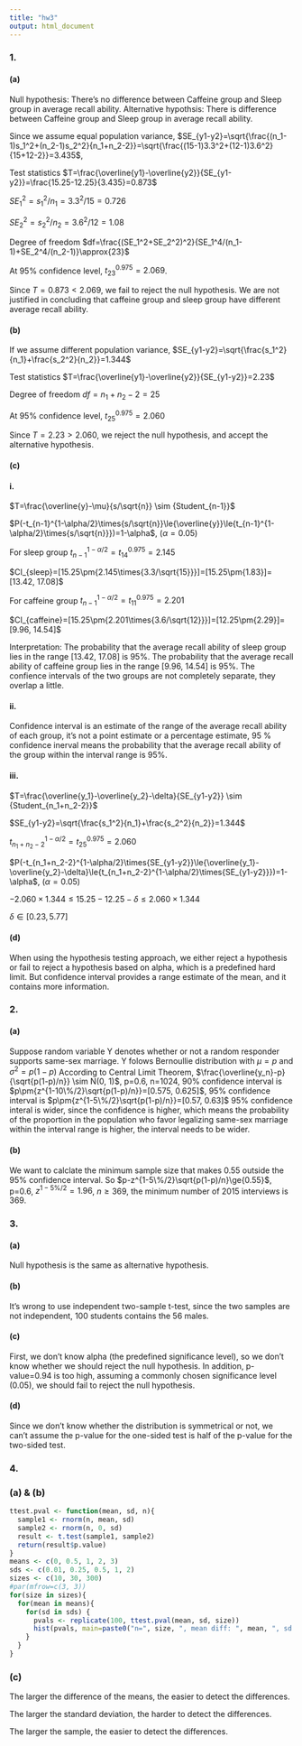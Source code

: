 ---
title: "hw3"
output: html_document
---

### 1.
#### (a)
Null hypothesis: There's no difference between Caffeine group and Sleep group in average recall ability.
Alternative hypothsis: There is difference between Caffeine group and Sleep group in average recall ability.

Since we assume equal population variance, 
$SE_{y1-y2}=\sqrt{\frac{(n_1-1)s_1^2+(n_2-1)s_2^2}{n_1+n_2-2}}=\sqrt{\frac{(15-1)3.3^2+(12-1)3.6^2}{15+12-2}}=3.435$,

Test statistics $T=\frac{\overline{y1}-\overline{y2}}{SE_{y1-y2}}=\frac{15.25-12.25}{3.435}=0.873$

$SE_1^2=s_1^2/n_1=3.3^2/15=0.726$

$SE_2^2=s_2^2/n_2=3.6^2/12=1.08$

Degree of freedom $df=\frac{(SE_1^2+SE_2^2)^2}{SE_1^4/(n_1-1)+SE_2^4/(n_2-1)}\approx{23}$

At 95% confidence level, $t_{23}^{0.975}=2.069$. 

Since $T=0.873<2.069$, we fail to reject the null hypothesis.
We are not justified in concluding that caffeine group and sleep group have different average recall ability.

#### (b)
If we assume different population variance,
$SE_{y1-y2}=\sqrt{\frac{s_1^2}{n_1}+\frac{s_2^2}{n_2}}=1.344$

Test statistics $T=\frac{\overline{y1}-\overline{y2}}{SE_{y1-y2}}=2.23$

Degree of freedom $df=n_1+n_2-2=25$

At 95% confidence level, $t_{25}^{0.975}=2.060$ 

Since $T=2.23>2.060$, we reject the null hypothesis, and accept the alternative hypothesis.

#### (c)
#### i.
$T=\frac{\overline{y}-\mu}{s/\sqrt{n}} \sim {Student_{n-1}}$

$P(-t_{n-1}^{1-\alpha/2}\times{s/\sqrt{n}}\le{\overline{y}}\le{t_{n-1}^{1-\alpha/2}\times{s/\sqrt{n}}})=1-\alpha$, $(\alpha=0.05)$

For sleep group $t_{n-1}^{1-\alpha/2}=t_{14}^{0.975}=2.145$

$CI_{sleep}=[15.25\pm{2.145\times{3.3/\sqrt{15}}}]=[15.25\pm{1.83}]=[13.42, 17.08]$


For caffeine group $t_{n-1}^{1-\alpha/2}=t_{11}^{0.975}=2.201$

$CI_{caffeine}=[15.25\pm{2.201\times{3.6/\sqrt{12}}}]=[12.25\pm{2.29}]=[9.96, 14.54]$

Interpretation: The probability that the average recall ability of sleep group lies in the range [13.42, 17.08] is 95%.
The probability that the average recall ability of caffeine group lies in the range [9.96, 14.54] is 95%.
The confience intervals of the two groups are not completely separate, they overlap a little.

#### ii.
Confidence interval is an estimate of the range of the average recall ability of each group, it's not a point estimate or a percentage estimate, 95 % confidence inerval means the probability that the average recall ability of the group within the interval range is 95%.

#### iii.
$T=\frac{\overline{y_1}-\overline{y_2}-\delta}{SE_{y1-y2}} \sim {Student_{n_1+n_2-2}}$

$SE_{y1-y2}=\sqrt{\frac{s_1^2}{n_1}+\frac{s_2^2}{n_2}}=1.344$

$t_{n_1+n_2-2}^{1-\alpha/2}=t_{25}^{0.975}=2.060$

$P(-t_{n_1+n_2-2}^{1-\alpha/2}\times{SE_{y1-y2}}\le{\overline{y_1}-\overline{y_2}-\delta}\le{t_{n_1+n_2-2}^{1-\alpha/2}\times{SE_{y1-y2}}})=1-\alpha$, $(\alpha=0.05)$

$-2.060\times{1.344}\le{15.25-12.25-\delta}\le{2.060\times{1.344}}$

$\delta\in{[0.23, 5.77]}$

#### (d)
When using the hypothesis testing approach, we either reject a hypothesis or fail to reject a hypothesis based on alpha, which is a predefined hard limit. But confidence interval provides a range estimate of the mean, and it contains more information.


### 2.
#### (a)
Suppose random variable Y denotes whether or not a random responder supports same-sex marriage.
Y folows Bernoullie distribution with $\mu=p$ and $\sigma^2=p(1-p)$
According to Central Limit Theorem, $\frac{\overline{y_n}-p}{\sqrt{p(1-p)/n}} \sim N(0, 1)$,
p=0.6, n=1024, 90% confidence interval is $p\pm{z^{1-10\%/2}\sqrt{p(1-p)/n}}=[0.575, 0.625]$, 95% confidence interval is $p\pm{z^{1-5\%/2}\sqrt{p(1-p)/n}}=[0.57, 0.63]$
95% confidence interal is wider, since the confidence is higher, which means the probability of the proportion in the population who favor legalizing same-sex marriage within the interval range is higher, the interval needs to be wider.

#### (b)
We want to calclate the minimum sample size that makes 0.55 outside the 95% confidence interval.
So $p-z^{1-5\%/2}\sqrt{p(1-p)/n}\ge{0.55}$, p=0.6, $z^{1-5\%/2}=1.96$, $n\ge{369}$, the minimum number of 2015 interviews is 369.

### 3.
#### (a) 
Null hypothesis is the same as alternative hypothesis.

#### (b) 
It's wrong to use independent two-sample t-test, since the two samples are not independent, 100 students contains the 56 males.

#### (c) 
First, we don't know alpha (the predefined significance level), so we don't know whether we should reject the null hypothesis. In addition, p-value=0.94 is too high, assuming a commonly chosen significance level (0.05), we should fail to reject the null hypothesis.

#### (d) 
Since we don't know whether the distribution is symmetrical or not, we can't assume the p-value for the one-sided test is half of the p-value for the two-sided test.

### 4.
### (a) & (b)

```{r plot, fig.width=4, fig.height=3}
ttest.pval <- function(mean, sd, n){
  sample1 <- rnorm(n, mean, sd)
  sample2 <- rnorm(n, 0, sd)
  result <- t.test(sample1, sample2)
  return(result$p.value)
}
means <- c(0, 0.5, 1, 2, 3)
sds <- c(0.01, 0.25, 0.5, 1, 2)
sizes <- c(10, 30, 300)
#par(mfrow=c(3, 3))
for(size in sizes){
  for(mean in means){
    for(sd in sds) {
      pvals <- replicate(100, ttest.pval(mean, sd, size))
      hist(pvals, main=paste0("n=", size, ", mean diff: ", mean, ", sd: ", sd), xlab="p-value", xlim=c(0,1))
    }
  }
}
```


### (c)

The larger the difference of the means, the easier to detect the differences.

The larger the standard deviation, the harder to detect the differences.

The larger the sample, the easier to detect the differences.